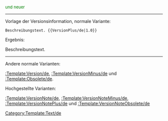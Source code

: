 <span style="font-size:small;color:green;">{{{1}}} und neuer</span><noinclude>

----

Vorlage der Versionsinformation, normale Variante:

 <nowiki>Beschreibungstext. {{VersionPlus/de|1.0}}</nowiki>

Ergebnis:

Beschreibungstext. {{VersionPlus/de|1.0}}

----

Andere normale Varianten:

[[:Template:Version/de]], [[:Template:VersionMinus/de]] und [[:Template:Obsolete/de]].

Hochgestellte Varianten:

[[:Template:VersionNote/de]], [[:Template:VersionNoteMinus/de]], [[:Template:VersionNotePlus/de]] und [[:Template:VersionNoteObsolete/de]]

[[Category:Template:Text/de]]
</noinclude>
